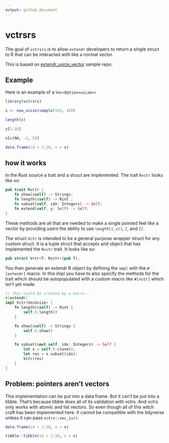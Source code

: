 ```yaml
---
output: github_document
---
```


# vctrsrs

The goal of `vctrsrs` is to allow `extendr` developers to return a single struct to R that can be interacted with like a normal vector. 

This is based on [extendr_usize_vector](https://github.com/sorhawell/extendr_usize_vector) sample repo. 

## Example

Here is an example of a `Vec<Option<usize>>`

```r
library(vctrsrs)

x <- new_usize(sample(1e5, 10))

length(x)

x[1:10]

x[c(NA, -1, 5)]

data.frame(id = 1:10, x = x)
```

## how it works

In the Rust source a trait and a struct are implemented. The trait `Rvctr` looks like so: 

```rust
pub trait Rvctr {
    fn show(&self) -> Strings;
    fn length(&self) -> Rint ;
    fn subset(self, idx: Integers) -> Self;
    fn extend(self, y: Self) -> Self;
}
```

These methods are all that are needed to make a single pointed feel like a vector by providing users the ability to use `length()`, `c()`, `[`, and `[[`.

The struct `Vctr` is intended to be a general purpose wrapper struct for any custom struct. It is a tuple struct that accepts and object that has implemented the `Rvctr` trait. It looks like so: 

```rust
pub struct Vctr<T: Rvctr>(pub T);
```

You then generate an extendr R object by defining the `impl` with the `#[extendr]` macro. In this impl you have to also specify the methods for the trait which should be autopopulated with a custom macro like `#[vctr]` which isn't yet made.

```rust
// this could be created by a macro...
#[extendr]
impl Vctr<VecUsize> {
    fn length(&self) -> Rint {
        self.0.length()
    }

    fn show(&self) -> Strings {
        self.0.show()
    }

    fn subset(&mut self, idx: Integers) -> Self {
        let x = self.0.clone();
        let res = x.subset(idx);
        Vctr(res)
    }
}
```


## Problem: pointers aren't vectors

This implementation can be put into a data frame. But it can't be put into a tibble. That's because tibble does all of its validation with vctrs. And vctrs only works with atomic and list vectors. So even though all of this witch craft has been implemented here. It cannot be compatible with the tidyverse unless it can pass `vctrs::vec_is()`.

```r
data.frame(id = 1:10, x = x)

tibble::tibble(id = 1:10, x = x)
```


